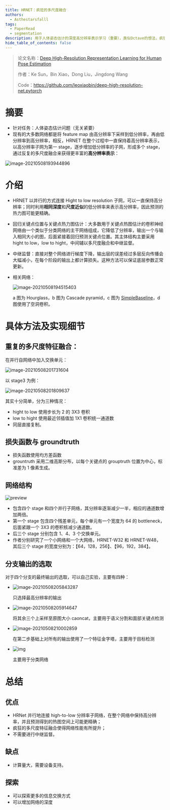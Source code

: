 ```yaml
---
title: HRNET：疯狂的多尺度融合
authors:
  - Asthestarsfalll
tags:
  - PaperRead
  - segmentation
description: 用于人体姿态估计的深度高分辨率表示学习（重要），类似Octave的想法，疯狂的多尺度融合，良好的性能提升。
hide_table_of_contents: false
---
```


> 论文名称：[Deep High-Resolution Representation Learning for Human Pose Estimation](https://arxiv.org/abs/1902.09212v1)
>
> 作者：Ke Sun，Bin Xiao，Dong Liu，Jingdong Wang
>
> Code：https://github.com/leoxiaobin/deep-high-resolution-net.pytorch

# 摘要

- 针对任务：人体姿态估计问题（无关紧要）
- 现有的大多数网络都是将 feature map 由高分辨率下采样到低分辨率，再由低分辨率到高分辨率，相反，HRNET 在整个过程中一直保持着高分辨率表示，以高分辨率子网为第一 stage，逐步增加低分辨率的子网，形成多个 stage，通过反复的多尺度融合来获得更丰富的**高分辨率表示**：

![image-20210508193944896](/images/2022/03/27/20210508194415.png)

# 介绍

- HRNET 以并行的方式连接 Hight to low resolution 子网，可以一直保持高分辨率；同时利用**相同深度**和**尺度近似**的低分辨率来表示高分辨率，因此预测的热力图可能更精确。

- 回归关键点位置与关键点热力图估计：大多数用于关键点热图估计的卷积神经网络由一个类似于分类网络的主干网络组成，它降低了分辨率，输出一个与输入相同大小的图，后面紧接着回归预测关键点位置。其主体结构主要采用 hight to low，low to hight，中间辅以多尺度融合和中继监督。

- 中继监督：直接对整个网络进行梯度下降，输出层的误差经过多层反向传播会大幅减小，在每个阶段的输出上都计算损失。这种方法可以保证底层参数正常更新。

- 相关网络：

  ![image-20210508194515403](/images/2022/03/27/20210508200403.png)

  a 图为 Hourglass，b 图为 Cascade pyramid，c 图为 [SimpleBaseline](https://zhuanlan.zhihu.com/p/140374702)，d 图使用了空洞卷积。

# 具体方法及实现细节

## 重复的多尺度特征融合：

在并行自网络中加入交换单元：

![image-20210508201731604](/images/2022/03/27/20210508201812.png)

以 stage3 为例：

![image-20210508201809637](/images/2022/03/27/20210508204516.png)

其实十分简单，分为三种情况：

- hight to low 使用步长为 2 的 3X3 卷积
- low to hight 使用最近邻插值加 1X1 卷积统一通道数
- 同层直接复制。

## 损失函数与 groundtruth

- 损失函数使用均方差函数
- grountruth 采用二维高斯分布，以每个关键点的 grouptruth 位置为中心，标准差为 1 像素生成。

## 网络结构

![preview](/images/2022/03/27/20210508205635.jpg)

- 包含四个 stage 和四个并行子网络，其分辨率逐渐减少一半，相应的通道数增加两倍。
- 第一个 stage 包含四个残差单元，每个单元有一个宽度为 64 的 bottleneck，后面紧跟一个 3X3 的卷积核减少通道数。
- 后三个 stage 分别包含 1、4、3 个交换单元。
- 作者分别研究了一个小网络和一个大网络，HRNET-W32 和 HRNET-W48，其后三个 stage 的宽度分别为：【64，128，256】、【96，192，384】。

## 分支输出的选取

对于四个分支的最终输出的选取，可以自己实验，主要有四种：

- ![image-20210508205843287](/images/2022/03/27/20210508205845.png)

  只选择最高分辨率的输出

- ![image-20210508205914647](/images/2022/03/27/20210508225939.png)

  将其余三个上采样至原图大小 caoncat，主要用于语义分割和面部关键点检测

- ![image-20210508210002859](/images/2022/03/27/20210508210112.png)

  在第二步基础上对所有的输出使用了一个特征金字塔，主要用于目标检测

- ![img](/images/2022/03/27/20210508210110.jpg)

  主要用于分类网络

# 总结

## 优点

- HRNet 并行地连接 high-to-low 分辨率子网络，在整个网络中保持高分辨率，并且预测得到的热图空间上可能更精确；
- 疯狂的多尺度特征融合使得网络性能有所提升；
- 不需要进行中继监督。

## 缺点

- 计算量大，需要设备支持。

## 探索

- 可以探索更多的信息交换方式
- 可以增加网络的深度
